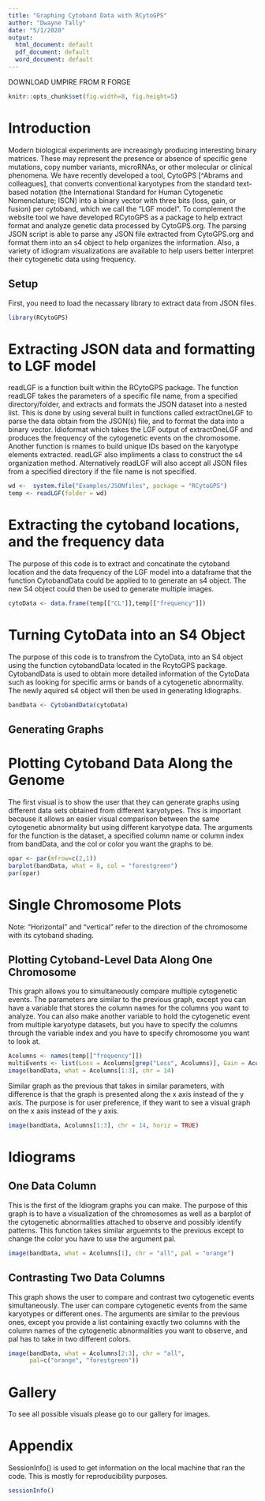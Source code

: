 ---
title: "Graphing Cytoband Data with RCytoGPS"
author: "Dwayne Tally"
date: "5/1/2020"
output:
  html_document: default
  pdf_document: default
  word_document: default
---
DOWNLOAD UMPIRE FROM R FORGE

```{r opts, echo=FALSE}
knitr::opts_chunk$set(fig.width=8, fig.height=5)
```
# Introduction
Modern biological experiments are increasingly producing interesting binary matrices. These may represent the presence or absence of specific gene mutations, copy number variants, microRNAs, or other molecular or clinical phenomena. We have recently developed a tool, CytoGPS [^Abrams and colleagues], that converts conventional karyotypes from the standard text-based notation (the International Standard for Human Cytogenetic Nomenclature; ISCN) into a binary vector with three bits (loss, gain, or fusion) per cytoband, which we call the “LGF model”. To complement the website tool we have developed RCytoGPS as a package to help extract format and analyze genetic data processed by CytoGPS.org. The parsing JSON script is able to parse any JSON file extracted from CytoGPS.org and format them into an s4 object to help organizes the information. Also, a variety of idiogram visualizations are available to help users better interpret their cytogenetic data using frequency.

## Setup
First, you need to load the necassary library to extract data from JSON files.
```{r Setup}
library(RCytoGPS)
```
# Extracting JSON data and formatting to LGF model
readLGF is a function built within the RCytoGPS package. The function readLGF takes the parameters of a specific file name, from a specified directory/folder, and extracts and formats the JSON dataset into a nested list. This is done by using several built in functions called extractOneLGF to parse the data obtain from the JSON(s) file, and to format the data into a binary vector. Idioformat which takes the LGF output of extractOneLGF and produces the frequency of the cytogenetic events on the chromosome. Another function is rnames to build unique IDs based on the karyotype elements extracted. readLGF also impliments a class to construct the s4 organization method. Alternatively readLGF will also accept all JSON files from a specified directory if the file name is not specified.
```{r Extracting JSON data and formating to LGF model}
wd <-  system.file("Examples/JSONfiles", package = "RCytoGPS")
temp <- readLGF(folder = wd)
```
# Extracting the cytoband locations, and the frequency data
The purpose of this code is to extract and concatinate the cytoband location and the data frequency of the LGF model into a dataframe that the function CytobandData could be applied to to generate an s4 object. The new S4 object could then be used to generate multiple images.
```{r Extracting and formating Idiograph data}
cytoData <- data.frame(temp[["CL"]],temp[["frequency"]])
```

# Turning CytoData into an S4 Object
The purpose of this code is to transfrom the CytoData, into an S4 object using the function cytobandData located in the RcytoGPS package. CytobandData is used to obtain more detailed information of the CytoData such as looking for specific arms or bands of a cytogenetic abnormality. The newly aquired s4 object will then be used in generating Idiographs. 
```{r Turning CytoData into an S4 Object}
bandData <- CytobandData(cytoData)

```
## Generating Graphs

# Plotting Cytoband Data Along the Genome
The first visual is to show the user that they can generate graphs using different data sets obtained from different karyotypes. This is important because it allows an easier visual comparison between the same cytogenetic abnormality but using different karyotype data. The arguments for the function is the dataset, a specified column name or column index from bandData, and the col or color you want the graphs to be.
```{r gb, fig.cap="Cytoband level data along the genome.", fig.width=10, fig.height=5}
opar <- par(mfrow=c(2,1))
barplot(bandData, what = 8, col = "forestgreen")
par(opar)
```

# Single Chromosome Plots
Note: “Horizontal” and “vertical” refer to the direction of the chromosome with its cytoband shading. 

## Plotting Cytoband-Level Data Along One Chromosome
This graph allows you to simultaneously compare multiple cytogenetic events. The parameters are similar to the previous graph, except you can have a variable that stores the column names for the columns you want to analyze. You can also make another variable to hold the cytogenetic event from multiple karyotype datasets, but you have to specify the columns through the variable index and you have to specify chromosome you want to look at.
```{r v.plot2Chrom, fig.width=8, fig.height=5,fig.cap = "Vertical stacked barplot of LGF frequencies on chromosome 3 for type A samples."}
Acolumns <- names(temp[["frequency"]])
multiEvents <- list(Loss = Acolumns[grep("Loss", Acolumns)], Gain = Acolumns[grep("Gain", Acolumns)], Fusion = Acolumns[grep("Fusion", Acolumns)])
image(bandData, what = Acolumns[1:3], chr = 14)
```
Similar graph as the previous that takes in similar parameters, with difference is that the graph is presented along the x axis instead of the y axis. The purpose is for user preference, if they want to see a visual graph on the x axis instead of the y axis.
```{r h.plot2Chrom, fig.width=5, fig.height=8, fig.cap = "Horizontal stacked barplot of LGF frequencies on chromosome 3 for type A samples."}
image(bandData, Acolumns[1:3], chr = 14, horiz = TRUE)
```

# Idiograms

## One Data Column
This is the first of the Idiogram graphs you can make. The purpose of this graph is to have a visualization of the chromosomes as well as a barplot of the cytogenetic abnormalities attached to observe and possibly identify patterns. This function takes similar arguemnts to the previous except to change the color you have to use the argument pal.
```{r makeid, fig.width=10, fig.height=8, fig.cap="Idiogram for one data columm."}
image(bandData, what = Acolumns[1], chr = "all", pal = "orange")
```

## Contrasting Two Data Columns
This graph shows the user to compare and contrast two cytogenetic events simultaneously. The user can compare cytogenetic events from the same karyotypes or different ones. The arguments are similar to the previous ones, except you provide a list containing exactly two columns with the column names of the cytogenetic abnormalities you want to observe, and pal has to take in two different colors.
```{r biid, fig.width=10, fig.height=8, fig.cap="Idiogram to contrast two data columms."}
image(bandData, what = Acolumns[2:3], chr = "all", 
      pal=c("orange", "forestgreen"))
```

# Gallery
To see all possible visuals please go to our gallery for images.

# Appendix
SessionInfo() is used to get information on the local machine that ran the code. This is mostly for reproducibility purposes.
```{r}
sessionInfo()

```